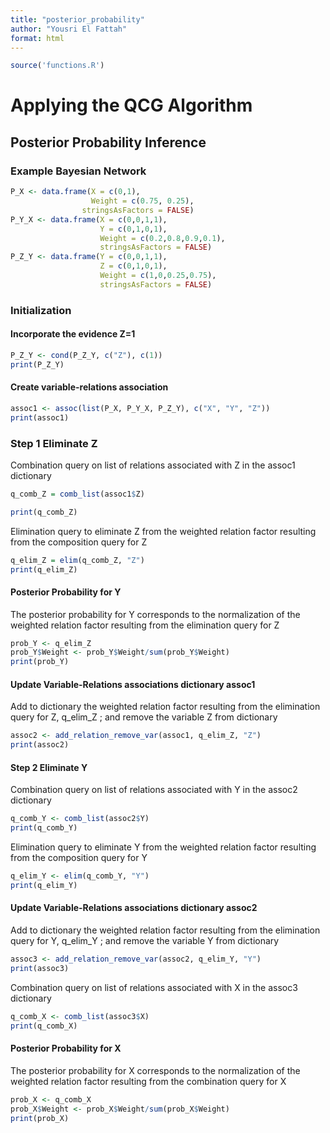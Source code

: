 ```yaml
---
title: "posterior_probability"
author: "Yousri El Fattah"
format: html
---
```


```r
source('functions.R')
```

# Applying the QCG Algorithm

## Posterior Probability Inference 

### Example Bayesian Network

```r
P_X <- data.frame(X = c(0,1),
                  Weight = c(0.75, 0.25),
                stringsAsFactors = FALSE)
P_Y_X <- data.frame(X = c(0,0,1,1),
                    Y = c(0,1,0,1),
                    Weight = c(0.2,0.8,0.9,0.1),
                    stringsAsFactors = FALSE)
P_Z_Y <- data.frame(Y = c(0,0,1,1),
                    Z = c(0,1,0,1),
                    Weight = c(1,0,0.25,0.75),
                    stringsAsFactors = FALSE)
```

### Initialization 

#### Incorporate the evidence Z=1

```r
P_Z_Y <- cond(P_Z_Y, c("Z"), c(1))
print(P_Z_Y)
```

#### Create variable-relations association

```r
assoc1 <- assoc(list(P_X, P_Y_X, P_Z_Y), c("X", "Y", "Z"))
print(assoc1)
```

### Step 1 Eliminate Z

Combination query on list of relations associated with Z in the assoc1 dictionary

```r
q_comb_Z = comb_list(assoc1$Z)

```

```r
print(q_comb_Z)
```

Elimination query to eliminate Z from the weighted relation factor resulting from the composition query for Z

```r
q_elim_Z = elim(q_comb_Z, "Z")
print(q_elim_Z)
```

#### Posterior Probability for Y

The posterior probability for Y corresponds to the normalization of the weighted relation factor resulting from the elimination query for Z

```r
prob_Y <- q_elim_Z
prob_Y$Weight <- prob_Y$Weight/sum(prob_Y$Weight)
print(prob_Y)
```

#### Update Variable-Relations associations dictionary assoc1

Add to dictionary the weighted relation factor resulting from the elimination query for Z, q_elim_Z ; and remove the variable Z from dictionary

```r
assoc2 <- add_relation_remove_var(assoc1, q_elim_Z, "Z")
print(assoc2)
```

#### Step 2 Eliminate Y

Combination query on list of relations associated with Y in the assoc2 dictionary

```r
q_comb_Y <- comb_list(assoc2$Y)
print(q_comb_Y)
```

Elimination query to eliminate Y from the weighted relation factor resulting from the composition query for Y

```r
q_elim_Y <- elim(q_comb_Y, "Y")
print(q_elim_Y)
```

#### Update Variable-Relations associations dictionary assoc2

Add to dictionary the weighted relation factor resulting from the elimination query for Y, q_elim_Y ; and remove the variable Y from dictionary

```r
assoc3 <- add_relation_remove_var(assoc2, q_elim_Y, "Y")
print(assoc3)

```

Combination query on list of relations associated with X in the assoc3 dictionary

```r
q_comb_X <- comb_list(assoc3$X)
print(q_comb_X)
```

#### Posterior Probability for X

The posterior probability for X corresponds to the normalization of the weighted relation factor resulting from the combination query for X

```r
prob_X <- q_comb_X
prob_X$Weight <- prob_X$Weight/sum(prob_X$Weight)
print(prob_X)
```
